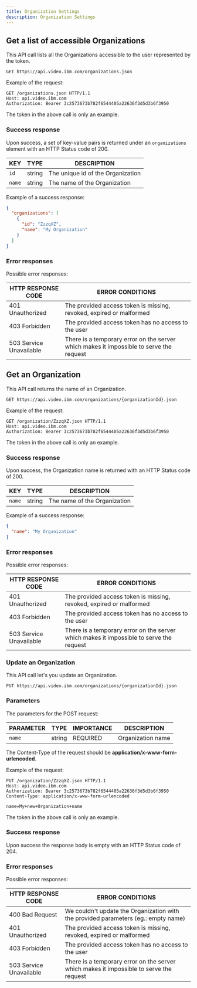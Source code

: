 ```yaml
---
title: Organization Settings
description: Organization Settings
---
```


## Get a list of accessible Organizations

This API call lists all the Organizations accessible to the user represented by the token.

```
GET https://api.video.ibm.com/organizations.json
```

Example of the request:

```
GET /organizations.json HTTP/1.1
Host: api.video.ibm.com
Authorization: Bearer 3c2573673b782f6544405a22636f3d5d3b6f3950
```

The token in the above call is only an example.

### Success response

Upon success, a set of key-value pairs is returned under an `organizations` element with an HTTP Status code of 200.

| KEY     | TYPE   | DESCRIPTION                                            |
| ------- | ------ | ------------------------------------------------------ |
| `id`    | string | The unique id of the Organization                      |
| `name`  | string | The name of the Organization                           |

Example of a success response:

```json
{
  "organizations": [
    {
      "id": "ZzzqXZ",
      "name": "My Organization"
    }
  ]
}
```

### Error responses

Possible error responses:

| HTTP RESPONSE CODE      | ERROR CONDITIONS                                                                        |
| ----------------------- | --------------------------------------------------------------------------------------- |
| 401 Unauthorized        | The provided access token is missing, revoked, expired or malformed                     |
| 403 Forbidden           | The provided access token has no access to the user                                     |
| 503 Service Unavailable | There is a temporary error on the server which makes it impossible to serve the request |

## Get an Organization

This API call returns the name of an Organization.

```
GET https://api.video.ibm.com/organizations/{organizationId}.json
```

Example of the request:

```
GET /organization/ZzzqXZ.json HTTP/1.1
Host: api.video.ibm.com
Authorization: Bearer 3c2573673b782f6544405a22636f3d5d3b6f3950
```

The token in the above call is only an example.

### Success response

Upon success, the Organization name is returned with an HTTP Status code of 200.

| KEY     | TYPE   | DESCRIPTION                                            |
| ------- | ------ | ------------------------------------------------------ |
| `name`  | string | The name of the Organization                           |

Example of a success response:

```json
{
  "name": "My Organization"
}
```

### Error responses

Possible error responses:

| HTTP RESPONSE CODE      | ERROR CONDITIONS                                                                        |
| ----------------------- | --------------------------------------------------------------------------------------- |
| 401 Unauthorized        | The provided access token is missing, revoked, expired or malformed                     |
| 403 Forbidden           | The provided access token has no access to the user                                     |
| 503 Service Unavailable | There is a temporary error on the server which makes it impossible to serve the request |

### Update an Organization

This API call let's you update an Organization.

```
PUT https://api.video.ibm.com/organizations/{organizationId}.json
```

### Parameters

The parameters for the POST request:

| PARAMETER   | TYPE   | IMPORTANCE | DESCRIPTION          |
| ----------- | ------ | ---------- | -------------------- |
| `name`      | string | REQUIRED   | Organization name    |

The Content-Type of the request should be **application/x-www-form-urlencoded**.

Example of the request:

```
PUT /organization/ZzzqXZ.json HTTP/1.1
Host: api.video.ibm.com
Authorization: Bearer 3c2573673b782f6544405a22636f3d5d3b6f3950
Content-Type: application/x-www-form-urlencoded

name=My+new+Organization+name
```

The token in the above call is only an example.

### Success response

Upon success the response body is empty with an HTTP Status code of 204.

### Error responses

Possible error responses:

| HTTP RESPONSE CODE      | ERROR CONDITIONS                                                                        |
| ----------------------- | --------------------------------------------------------------------------------------- |
| 400 Bad Request         | We couldn't update the Organization with the provided parameters (eg.: empty name)      |
| 401 Unauthorized        | The provided access token is missing, revoked, expired or malformed                     |
| 403 Forbidden           | The provided access token has no access to the user                                     |
| 503 Service Unavailable | There is a temporary error on the server which makes it impossible to serve the request |
